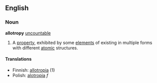 ==English==
===Noun===
'''allotropy''' [[uncountable]]
{{wikipedia}}
#{{Chemistry}} A [[property]], exhibited by some [[element]]s of existing in multiple forms with different [[atomic]] structures.

====Translations====
*Finnish: [[allotropia]] (1)
*Polish: [[alotropia]] ''f''